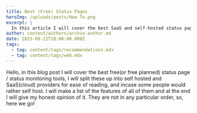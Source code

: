 ```yaml
---
title: Best (Free) Status Pages
heroImg: /uploads/posts/How To.png
excerpt: |
  In this article I will cover the best SaaS and self-hosted status pages
author: content/authors/archie-author.md
date: 2025-09-22T18:00:00.000Z
tags:
  - tag: content/tags/recommendations.mdx
  - tag: content/tags/web.mdx
---
```


Hello, in this blog post I will cover the best free(or free planned) status page / status monitoring tools, I will split these up into self hosted and SaaS(cloud) providers for ease of reading, and incase some people would rather self host. I will make a list of the features of all of them and at the end I will give my honest opinion of it. They are not in any particular order, so, here we go!
